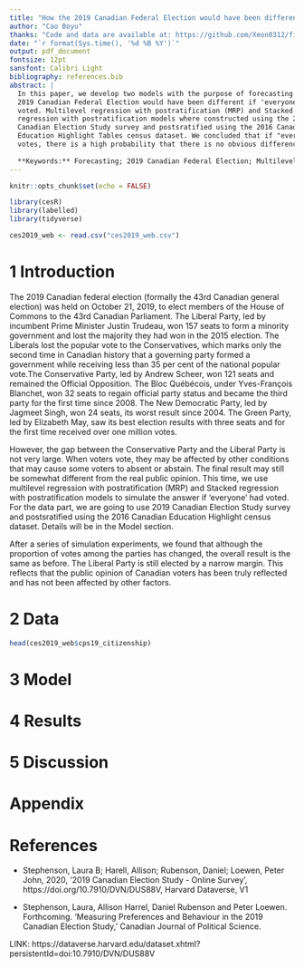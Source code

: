 ```yaml
---
title: "How the 2019 Canadian Federal Election would have been different if 'everyone' had voted"
author: "Cao Boyu"
thanks: "Code and data are available at: https://github.com/Xeon0312/final_report/"
date: "`r format(Sys.time(), '%d %B %Y')`"
output: pdf_document
fontsize: 12pt
sansfont: Calibri Light
bibliography: references.bib
abstract: |
  In this paper, we develop two models with the purpose of forecasting how the 
  2019 Canadian Federal Election would have been different if 'everyone' had 
  voted. Multilevel regression with postratification (MRP) and Stacked 
  regression with postratification models where constructed using the 2019 
  Canadian Election Study survey and postsratified using the 2016 Canadian 
  Education Highlight Tables census dataset. We concluded that if "everyone" 
  votes, there is a high probability that there is no obvious difference
  
  **Keywords:** Forecasting; 2019 Canadian Federal Election; Multilevel Regression with Poststratification; No different
---
```


```r
knitr::opts_chunk$set(echo = FALSE)

library(cesR)
library(labelled)
library(tidyverse)

ces2019_web <- read.csv("ces2019_web.csv")
```
# 1 Introduction
The 2019 Canadian federal election (formally the 43rd Canadian general election) was held on October 21, 2019, to elect members of the House of Commons to the 43rd Canadian Parliament. The Liberal Party, led by incumbent Prime Minister Justin Trudeau, won 157 seats to form a minority government and lost the majority they had won in the 2015 election. The Liberals lost the popular vote to the Conservatives, which marks only the second time in Canadian history that a governing party formed a government while receiving less than 35 per cent of the national popular vote.The Conservative Party, led by Andrew Scheer, won 121 seats and remained the Official Opposition. The Bloc Québécois, under Yves-François Blanchet, won 32 seats to regain official party status and became the third party for the first time since 2008. The New Democratic Party, led by Jagmeet Singh, won 24 seats, its worst result since 2004. The Green Party, led by Elizabeth May, saw its best election results with three seats and for the first time received over one million votes.

However, the gap between the Conservative Party and the Liberal Party is not very large. When voters vote, they may be affected by other conditions that may cause some voters to absent or abstain. The final result may still be somewhat different from the real public opinion. This time, we use multilevel regression with postratification (MRP) and Stacked regression with postratification models to simulate the answer if 'everyone' had voted. For the data part, we are going to use 2019 Canadian Election Study survey and postsratified using the 2016 Canadian Education Highlight census dataset. Details will be in the Model section.

After a series of simulation experiments, we found that although the proportion of votes among the parties has changed, the overall result is the same as before. The Liberal Party is still elected by a narrow margin. This reflects that the public opinion of Canadian voters has been truly reflected and has not been affected by other factors.

# 2 Data

```r
head(ces2019_web$cps19_citizenship)
```

# 3 Model

# 4 Results

# 5 Discussion

\pagebreak

# Appendix

\pagebreak

# References

- Stephenson, Laura B; Harell, Allison; Rubenson, Daniel; Loewen, Peter John, 2020, '2019 Canadian Election Study - Online Survey', https://doi.org/10.7910/DVN/DUS88V, Harvard Dataverse, V1

- Stephenson, Laura, Allison Harrel, Daniel Rubenson and Peter Loewen. Forthcoming. 'Measuring Preferences and Behaviour in the 2019 Canadian Election Study,' Canadian Journal of Political Science.

LINK: https://dataverse.harvard.edu/dataset.xhtml?persistentId=doi:10.7910/DVN/DUS88V